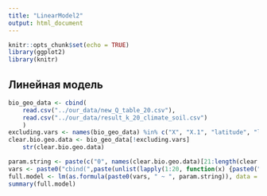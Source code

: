 ```yaml
---
title: "LinearModel2"
output: html_document
---
```


```r
knitr::opts_chunk$set(echo = TRUE)
library(ggplot2)
library(knitr)
```

## Линейная модель

```r
bio_geo_data <- cbind(
    read.csv("../our_data/new_Q_table_20.csv"),
    read.csv("../our_data/result_k_20_climate_soil.csv")
    )
excluding.vars <- names(bio_geo_data) %in% c("X", "X.1", "latitude", "longitude") 
clear.bio.geo.data <- bio_geo_data[!excluding.vars]
    str(clear.bio.geo.data)
```

```r
param.string <- paste(c("0", names(clear.bio.geo.data)[21:length(clear.bio.geo.data)]), collapse = " + ")
vars <- paste0("cbind(",paste(unlist(lapply(1:20, function(x) {paste0("V", toString(x))})), collapse = ", "), ")")
full.model <- lm(as.formula(paste0(vars, " ~ ", param.string)), data = clear.bio.geo.data)
summary(full.model)
```
